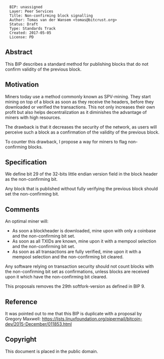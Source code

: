 <pre>
  BIP: unassigned
  Layer: Peer Services
  Title: Non-confirming block signalling
  Author: Tomas van der Wansem <tomas@bitcrust.org>
  Status: Draft
  Type: Standards Track
  Created: 2017-05-05
  License: PD
</pre>

== Abstract ==

This BIP describes a standard method for publishing blocks that do not confirm validity
of the previous block. 

== Motivation ==

Miners today use a method commonly known as SPV-mining. They start mining on top of a 
block as soon as they receive the headers, before they downloaded or verified the 
transactions. This not only increases their own profit but also helps  
decentralization as it diminishes the advantage of miners with high resources.

The drawback is that it decreases the security of the network, as users will perceive
such a block as a confirmation of the validity of the previous block.

To counter this drawback, I propose a way for miners to flag non-confirming blocks.

== Specification ==

We define bit 29 of the 32-bits little endian version field in the block header as the non-confirming bit.

Any block that is published without fully verifying the previous block should set the non-confirming bit.

== Comments ==

An optimal miner will:

* As soon a blockheader is downloaded, mine upon with only a coinbase and the non-confirming bit set.
* As soon as all TXIDs are known, mine upon it with a mempool selection and the non-confirming bit set.
* As soon as all transactions are fully verified, mine upon it with a mempool selection  and the non-confirming bit cleared.

Any software relying on transaction security should not count blocks with the
non-confirming bit set as confirmations, unless blocks are received upon it
which have the non-confirming bit cleared.

This proposals removes the 29th softfork-version as defined in BIP 9.

== Reference ==

It was pointed out to me that this BIP is duplicate with a proposal by Gregory Maxwell:
https://lists.linuxfoundation.org/pipermail/bitcoin-dev/2015-December/011853.html

==Copyright==
This document is placed in the public domain.

